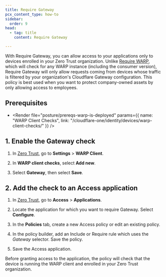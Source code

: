 ```yaml
---
title: Require Gateway
pcx_content_type: how-to
sidebar:
  order: 9
head:
  - tag: title
    content: Require Gateway

---
```



With Require Gateway, you can allow access to your applications only to devices enrolled in your Zero Trust organization. Unlike [Require WARP](/cloudflare-one/identity/devices/warp-client-checks/require-warp/), which will check for any WARP instance (including the consumer version), Require Gateway will only allow requests coming from devices whose traffic is filtered by your organization's Cloudflare Gateway configuration. This policy is best used when you want to protect company-owned assets by only allowing access to employees.

## Prerequisites

* <Render file="posture/prereqs-warp-is-deployed" params={{ name: "WARP Client Checks", link: "/cloudflare-one/identity/devices/warp-client-checks/" }} />

## 1. Enable the Gateway check

1. In [Zero Trust](https://one.dash.cloudflare.com), go to **Settings** > **WARP Client**.

2. In **WARP client checks**, select **Add new**.

3. Select **Gateway**, then select **Save**.

## 2. Add the check to an Access application

1. In [Zero Trust](https://one.dash.cloudflare.com), go to **Access** > **Applications**.

2. Locate the application for which you want to require Gateway. Select **Configure**.

3. In the **Policies** tab, create a new Access policy or edit an existing policy.

4. In the policy builder, add an Include or Require rule which uses the _Gateway_ selector. Save the policy.

5. Save the Access application.

Before granting access to the application, the policy will check that the device is running the WARP client and enrolled in your Zero Trust organization.
